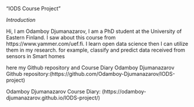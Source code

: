 
"IODS Course Project"

*Introduction*
  
Hi, I am Odamboy Djumanazarov, I am a PhD student at the  University of Eastern Finland. I saw about this course from https://www.yammer.com/uef.fi. I learn open data science then I can utilize them in my research. for example, classify and predict  data received from sensors in Smart homes

here my Github repository and Course Diary
Odamboy Djumanazarov Github repository:(https://github.com/Odamboy-Djumanazarov/IODS-project)  

Odamboy Djumanazarov Course Diary: 
(https://odamboy-djumanazarov.github.io/IODS-project/)  

